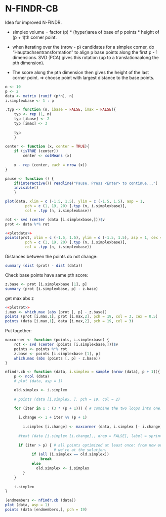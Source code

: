 <!--
%\VignetteEngine{knitr::knitr}
%\VignetteIndexEntry{Derive Claudia's version of N-FINDR}
--->

N-FINDR-CB
========================================================

Idea for improved N-FINDR.

- simplex volume = factor (p) * (hyper)area of base of p points * height of (p + 1)th corner point.

- when iterating over the (nrow - p) candidates for a simplex corner, do "Hauptachsentransformation"  to align p base points along the first p - 1 dimensions. SVD (PCA) gives this rotation (up to a translationaalong the pth dimension).
- The score along the pth dimension then gives the height of the last corner point. 
  => choose point with largest distance to the base points.

```r
n <- 10
p <- 2
data <- matrix (runif (p*n), n)
i.simplexbase <- 1 : p

.typ <- function (n, ibase = FALSE, imax = FALSE){
	typ <- rep (1, n)
	typ [ibase] <- 2
	typ [imax] <- 3
	
	typ
	}
	
center <- function (x, center = TRUE){
	if (isTRUE (center))
		center <- colMeans (x)
		
	x - rep (center, each = nrow (x))
}

pause <- function () {
    if(interactive()) readline("Pause. Press <Enter> to continue...")
    invisible()
    }
```


```r
plot(data, xlim = c (-1.5, 1.5), ylim = c (-1.5, 1.5), asp = 1,
		 pch = c (1, 19, 20) [.typ (n, i.simplexbase)],
		 col = .typ (n, i.simplexbase))
```

```r
rot <- svd (center (data [i.simplexbase,]))$v
prot <- data %*% rot
```
```r
<<plotdata>>
points(prot, xlim = c (-1.5, 1.5), ylim = c (-1.5, 1.5), asp = 1, cex = 0.5,
		 pch = c (1, 19, 20) [.typ (n, i.simplexbase)],
		 col = .typ (n, i.simplexbase))
```


Distances between the points do not change:
```r
summary (dist (prot) - dist (data))
```
Check base points have same pth score:
```r
z.base <- prot [i.simplexbase [1], p]
summary (prot [i.simplexbase, p] - z.base)
```
get max abs z

```r
<<plotrot>>
i.max <- which.max (abs (prot [, p] - z.base))
points (prot [i.max,1], prot [i.max,2], pch = 19, col = 3, cex = 0.5)
points (data [i.max,1], data [i.max,2], pch = 19, col = 3)
```
Put together:

```r
maxcorner <- function (points, i.simplexbase) {
	rot <- svd (center (points [i.simplexbase,]))$v
	points <- points %*% rot
	z.base <- points [i.simplexbase [1], p]
	which.max (abs (points [, p] - z.base))
}

nfindr.cb <- function (data, i.simplex = sample (nrow (data), p + 1)){
 	p <- ncol (data)
	# plot (data, asp = 1)

	old.simplex <- i.simplex
	
	# points (data [i.simplex, ], pch = 19, col = 2)

	for (iter in 1 : (3 * (p + 1))) { # combine the two loops into one. 
		
	  i.change <- 1 + iter %% (p + 1)
	  
		i.simplex [i.change] <- maxcorner (data, i.simplex [- i.change])
		
	  #text (data [i.simplex [i.change],, drop = FALSE], label = sprintf ("   %i", iter))
		
	  if (iter > p) { # all points optimized at least once: from now on, if the point didn't change, 
	  	              # we're at the solution.
			if (all (i.simplex == old.simplex))
				break
			else
			  old.simplex <- i.simplex
		}
	}
	
	i.simplex
}
```

```r
(endmembers <- nfindr.cb (data))
plot (data, asp = 1)
points (data [endmembers,], pch = 19)
```
